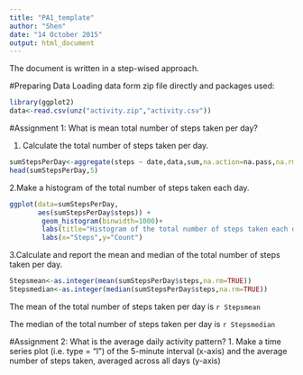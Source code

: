 ```yaml
---
title: "PA1_template"
author: "Shen"
date: "14 October 2015"
output: html_document
---
```


The document is written in a step-wised approach.

#Preparing Data
Loading data form zip file directly and packages used:
```r
library(ggplot2)
data<-read.csv(unz("activity.zip","activity.csv"))
```

#Assignment 1: What is mean total number of steps taken per day?

1. Calculate the total number of steps taken per day.
```r
sumStepsPerDay<-aggregate(steps ~ date,data,sum,na.action=na.pass,na.rm=TRUE)
head(sumStepsPerDay,5)
```

2.Make a histogram of the total number of steps taken each day.
```r
ggplot(data=sumStepsPerDay, 
       aes(sumStepsPerDay$steps)) + 
        geom_histogram(binwidth=1000)+
        labs(title="Histogram of the total number of steps taken each day")+
        labs(x="Steps",y="Count")
```

3.Calculate and report the mean and median of the total number of steps taken per day.
```r
Stepsmean<-as.integer(mean(sumStepsPerDay$steps,na.rm=TRUE))
Stepsmedian<-as.integer(median(sumStepsPerDay$steps,na.rm=TRUE))
```

The mean of the total number of steps taken per day is `r Stepsmean`

The median of the total number of steps taken per day is `r Stepsmedian`

#Assignment 2: What is the average daily activity pattern?
1. Make a time series plot (i.e. type = "l") of the 5-minute interval (x-axis) and the average number of steps taken, averaged across all days (y-axis)
